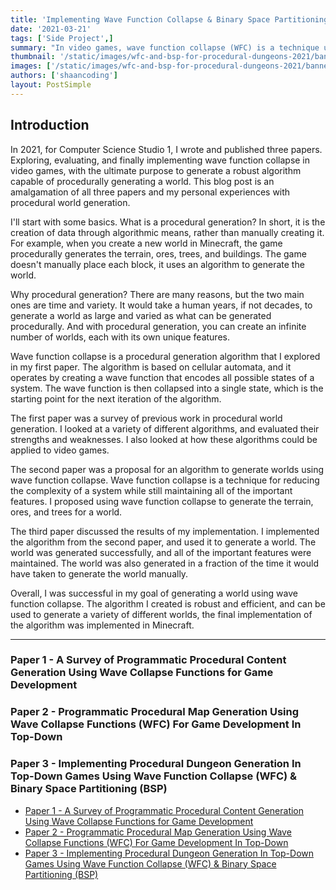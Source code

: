 ```yaml
---
title: 'Implementing Wave Function Collapse & Binary Space Partitioning for Procedural Dungeon Generation'
date: '2021-03-21'
tags: ['Side Project',]
summary: "In video games, wave function collapse (WFC) is a technique used to generate random tile-based maps. WFC is an extension of the cellular automaton concept. It operates by creating a superposition of all possible states of a map, then randomly collapsing that superposition into a single state."
thumbnail: '/static/images/wfc-and-bsp-for-procedural-dungeons-2021/banner.png'
images: ['/static/images/wfc-and-bsp-for-procedural-dungeons-2021/banner.png']
authors: ['shaancoding']
layout: PostSimple
---
```


## Introduction

In 2021, for Computer Science Studio 1, I wrote and published three papers. Exploring, evaluating, and finally implementing wave function collapse in video games, with the ultimate purpose to generate a robust algorithm capable of procedurally generating a world. This blog post is an amalgamation of all three papers and my personal experiences with procedural world generation.

I'll start with some basics. What is a procedural generation? In short, it is the creation of data through algorithmic means, rather than manually creating it. For example, when you create a new world in Minecraft, the game procedurally generates the terrain, ores, trees, and buildings. The game doesn't manually place each block, it uses an algorithm to generate the world.

Why procedural generation? There are many reasons, but the two main ones are time and variety. It would take a human years, if not decades, to generate a world as large and varied as what can be generated procedurally. And with procedural generation, you can create an infinite number of worlds, each with its own unique features.

Wave function collapse is a procedural generation algorithm that I explored in my first paper. The algorithm is based on cellular automata, and it operates by creating a wave function that encodes all possible states of a system. The wave function is then collapsed into a single state, which is the starting point for the next iteration of the algorithm.

The first paper was a survey of previous work in procedural world generation. I looked at a variety of different algorithms, and evaluated their strengths and weaknesses. I also looked at how these algorithms could be applied to video games.

The second paper was a proposal for an algorithm to generate worlds using wave function collapse. Wave function collapse is a technique for reducing the complexity of a system while still maintaining all of the important features. I proposed using wave function collapse to generate the terrain, ores, and trees for a world.

The third paper discussed the results of my implementation. I implemented the algorithm from the second paper, and used it to generate a world. The world was generated successfully, and all of the important features were maintained. The world was also generated in a fraction of the time it would have taken to generate the world manually.

Overall, I was successful in my goal of generating a world using wave function collapse. The algorithm I created is robust and efficient, and can be used to generate a variety of different worlds, the final implementation of the algorithm was implemented in Minecraft.

---

<div className="invisible !h-0">

### Paper 1 - A Survey of Programmatic Procedural Content Generation Using Wave Collapse Functions for Game Development
### Paper 2 - Programmatic Procedural Map Generation Using Wave Collapse Functions (WFC) For Game Development In Top-Down
### Paper 3 - Implementing Procedural Dungeon Generation In Top-Down Games Using Wave Function Collapse (WFC) & Binary Space Partitioning (BSP)

</div>

-   [Paper 1 - A Survey of Programmatic Procedural Content Generation Using Wave Collapse Functions for Game Development](/blog/wfc-and-bsp-for-procedural-dungeons-2021/paper-1)
-   [Paper 2 - Programmatic Procedural Map Generation Using Wave Collapse Functions (WFC) For Game Development In Top-Down](/blog/wfc-and-bsp-for-procedural-dungeons-2021/paper-2)
-   [Paper 3 - Implementing Procedural Dungeon Generation In Top-Down Games Using Wave Function Collapse (WFC) & Binary Space Partitioning (BSP)](/blog/wfc-and-bsp-for-procedural-dungeons-2021/paper-3)